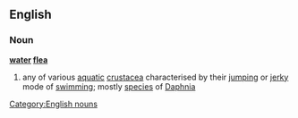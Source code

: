 ==English==
===Noun===
{{wikipediapar|Water Flea}}
'''[[water]] [[flea]]'''
#any of various [[aquatic]] [[crustacea]] characterised by their [[jumping]] or [[jerky]] mode of [[swimming]]; mostly [[species]] of [[Daphnia]]
[[Category:English nouns]]